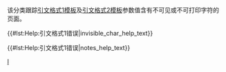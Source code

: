 {{polluted category}}
{{Tracking category}}
{{empty category}}
该分类跟踪[[WP:CS1|引文格式1模板]]及[[WP:CS2|引文格式2模板]]参数值含有不可见或不可打印字符的页面。

{{#lst:Help:引文格式1错误|invisible_char_help_text}}

<!-- 
----
{{#lst:Help:引文格式1错误|show_error_messages_help_text}} -->
{{#lst:Help:引文格式1错误|notes_help_text}}<!-- 
{{#lst:Help:引文格式1错误|references_help_text}} -->
{{LargeCategoryTOC2}}
[[Category:引文格式1错误|I]]